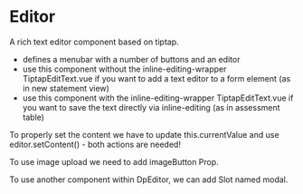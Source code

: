 
<Meta
    title="Components/Editor"
    component={DpEditor}
/>

# Editor

A rich text editor component based on tiptap.

- defines a menubar with a number of buttons and an editor
- use this component without the inline-editing-wrapper TiptapEditText.vue if you want to add a text editor to a form element (as in new statement view)
- use this component with the inline-editing-wrapper TiptapEditText.vue if you want to save the text directly via inline-editing (as in assessment table)

To properly set the content we have to update this.currentValue and use editor.setContent() - both actions are needed!

To use image upload we need to add imageButton Prop.

To use another component within DpEditor, we can add Slot named modal.
